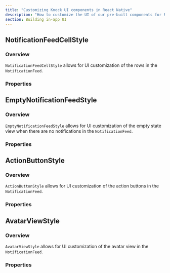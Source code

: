 ```yaml
---
title: "Customizing Knock UI components in React Native"
description: "How to customize the UI of our pre-built components for React Native."
section: Building in-app UI
---
```


## NotificationFeedCellStyle

### Overview

`NotificationFeedCellStyle` allows for UI customization of the rows in the `NotificationFeed`.

### Properties

<Attributes>
  <Attribute
    name="unreadNotificationCircleColor"
    type="string"
    description="Color of the unread circle indicator in the top left of the row."
  />
  <Attribute
    name="showAvatarView"
    type="boolean"
    description="Determines whether to show the avatar/initials view in the upper left corner of the row."
  />
  <Attribute
    name="avatarViewStyle"
    type="AvatarViewStyle"
    description="Customizes the styling of the avatar view."
  />
  <Attribute
    name="primaryActionButtonStyle"
    type="ActionButtonStyle"
    description="Customizes the styling of primary action buttons."
  />
  <Attribute
    name="secondaryActionButtonStyle"
    type="ActionButtonStyle"
    description="Customizes the styling of secondary action buttons."
  />
  <Attribute
    name="tertiaryActionButtonStyle"
    type="ActionButtonStyle"
    description="Customizes the styling of tertiary action buttons."
  />
  <Attribute
    name="sentAtDateFormatter"
    type="Intl.DateTimeFormat"
    description="Formatter for the sent timestamp at the bottom of the row."
  />
  <Attribute
    name="sentAtDateTextStyle"
    type="TextStyle"
    description="Text style for the sent timestamp."
  />
  <Attribute
    name="htmlStyles"
    type="Record<string, TextStyle | ViewStyle | ImageStyle>"
    description="Customizes the CSS styles of the HTML content in the notification body."
  />
</Attributes>

## EmptyNotificationFeedStyle

### Overview

`EmptyNotificationFeedStyle` allows for UI customization of the empty state view when there are no notifications in the `NotificationFeed`.

### Properties

<Attributes>
  <Attribute
    name="titleString"
    type="string"
    description="The title text displayed when the feed is empty."
  />
  <Attribute
    name="subtitleString"
    type="string"
    description="The subtitle text displayed when the feed is empty."
  />
  <Attribute
    name="titleStyle"
    type="TextStyle"
    description="Customizes the style of the title text."
  />
  <Attribute
    name="subtitleStyle"
    type="TextStyle"
    description="Customizes the style of the subtitle text."
  />
  <Attribute
    name="iconStyle"
    type="ImageStyle"
    description="Customizes the style of the icon displayed in the empty state view."
  />
  <Attribute
    name="icon"
    type="string"
    description="The URL or local path to the icon image displayed in the empty state view."
  />
</Attributes>

## ActionButtonStyle

### Overview

`ActionButtonStyle` allows for UI customization of the action buttons in the `NotificationFeed`.

### Properties

<Attributes>
  <Attribute
    name="buttonContainerStyle"
    type="ViewStyle"
    description="Customizes the container style of the action button."
  />
  <Attribute
    name="buttonTextStyle"
    type="TextStyle"
    description="Customizes the text style of the action button."
  />
  <Attribute
    name="buttonIconStyle"
    type="ImageStyle"
    description="Customizes the icon style of the action button."
  />
</Attributes>

## AvatarViewStyle

### Overview

`AvatarViewStyle` allows for UI customization of the avatar view in the `NotificationFeed`.

### Properties

<Attributes>
  <Attribute
    name="container"
    type="ViewStyle"
    description="Customizes the overall container style of the avatar view."
  />
  <Attribute
    name="image"
    type="ImageStyle"
    description="Customizes the image style of the avatar view."
  />
  <Attribute
    name="text"
    type="TextStyle"
    description="Customizes the text style for initials when no avatar image is available."
  />
</Attributes>
